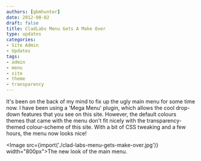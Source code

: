 ```yaml
---
authors: [gbmhunter]
date: 2012-08-02
draft: false
title: CladLabs Menu Gets A Make Over
type: updates
categories:
- Site Admin
- Updates
tags:
- admin
- menu
- site
- theme
- transparency
---
```



It's been on the back of my mind to fix up the ugly main menu for some time now. I have been using a 'Mega Menu' plugin, which allows the cool drop-down features that you see on this site. However, the default colours themes that came with the menu don't fit nicely with the transparency-themed colour-scheme of this site. With a bit of CSS tweaking and a few hours, the menu now looks nice!

<Image src={import('./clad-labs-menu-gets-make-over.jpg')} width="800px">The new look of the main menu.</Image>
